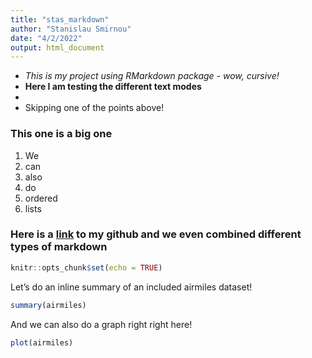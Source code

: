 ```yaml
---
title: "stas_markdown"
author: "Stanislau Smirnou"
date: "4/2/2022"
output: html_document
---
```

- *This is my project using RMarkdown package - wow, cursive!*
- **Here I am testing the different text modes**
-
- Skipping one of the points above!




### This one is a big one ###

1. We
2. can
3. also
4. do
5. ordered
6. lists

### Here is a [link](https://github.com/StassSmir/TestRepositoryStas) to my github and we even combined different types of markdown ###
```r
knitr::opts_chunk$set(echo = TRUE)
```

Let's do an inline summary of an included airmiles dataset!
```r
summary(airmiles)
```

And we can also do a graph right right here!
```r
plot(airmiles)
```

